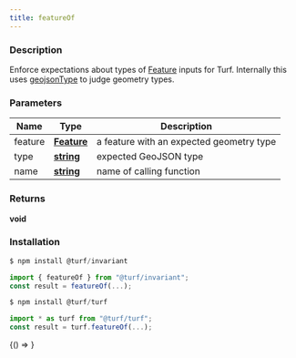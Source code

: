 ```yaml
---
title: featureOf
---
```



### Description

Enforce expectations about types of [Feature](https://tools.ietf.org/html/rfc7946#section-3.2) inputs for Turf.
Internally this uses [geojsonType](geojsonType) to judge geometry types.

### Parameters

| Name    | Type                                                                                            | Description                              |
| ------- | ----------------------------------------------------------------------------------------------- | ---------------------------------------- |
| feature | **[Feature](https://tools.ietf.org/html/rfc7946#section-3.2)**                                  | a feature with an expected geometry type |
| type    | **[string](https://developer.mozilla.org/docs/Web/JavaScript/Reference/Global_Objects/String)** | expected GeoJSON type                    |
| name    | **[string](https://developer.mozilla.org/docs/Web/JavaScript/Reference/Global_Objects/String)** | name of calling function                 |

### Returns

**void**

### Installation

```javascript
$ npm install @turf/invariant

import { featureOf } from "@turf/invariant";
const result = featureOf(...);
```

```javascript
$ npm install @turf/turf

import * as turf from "@turf/turf";
const result = turf.featureOf(...);
```

<!-- Expose turf as global var for experimenting in the browser console -->

<BrowserOnly>{() => <WindowTurfGlobal turf={turf} />}</BrowserOnly>

